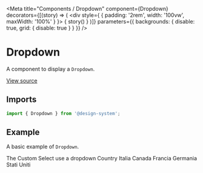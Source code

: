 
<Meta
  title="Components / Dropdown"
  component={Dropdown}
  decorators={[(story) => (
    <div style={ { padding: '2rem', width: '100vw', maxWidth: '100%' } }>
      { story() }
    </div>
  )]}
  parameters={{ backgrounds: { disable: true, grid: { disable: true } } }}
/>

# Dropdown

A component to display a `Dropdown`.

[View source](https://github.com/actarian/design-system/tree/main/src/@components/dropdown)

## Imports

```js
import { Dropdown } from '@design-system';
```

<!--
## Props

<ArgsTable of={DropdownProps} />
-->

## Example

A basic example of `Dropdown`.

<Canvas>
  <Story name="default">
    <Field>
      <Label>The Custom Select use a dropdown</Label>
      <CustomSelect name='country' id='country' defaultValue='Italia' placeholder="select a value..">
        <CustomSelect.Label>Country</CustomSelect.Label>
        <CustomSelect.Option value="it">Italia</CustomSelect.Option>
        <CustomSelect.Option value="ca">Canada</CustomSelect.Option>
        <CustomSelect.Option value="fr">Francia</CustomSelect.Option>
        <CustomSelect.Option value="de">Germania</CustomSelect.Option>
        <CustomSelect.Option value="us">Stati Uniti</CustomSelect.Option>
      </CustomSelect>
    </Field>
  </Story>
</Canvas>
